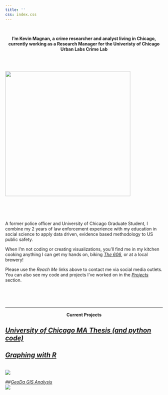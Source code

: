 ```yaml
---
title: ''
css: index.css
---
```


<script>
  (function(i,s,o,g,r,a,m){i['GoogleAnalyticsObject']=r;i[r]=i[r]||function(){
  (i[r].q=i[r].q||[]).push(arguments)},i[r].l=1*new Date();a=s.createElement(o),
  m=s.getElementsByTagName(o)[0];a.async=1;a.src=g;m.parentNode.insertBefore(a,m)
  })(window,document,'script','https://www.google-analytics.com/analytics.js','ga');

  ga('create', 'UA-97380674-1', 'auto');
  ga('send', 'pageview');

</script>

<br>

<center> **I'm Kevin Magnan, a crime researcher and analyst living in Chicago, currently working as a Research Manager for the Univeristy of Chicago Urban Labs Crime Lab**</center>

<br/>

<div class="row">
<div class="col-xs-12 col-sm-5 text-center">
<br/>
<img src="https://raw.githubusercontent.com/kjmagnan1s/kjmagnan1s.github.io/master/images/headshot.jpg" style="width:400px;" />
</div>
<div class="col-xs-12 col-sm-5 text-center">

<br/><br/><br/>

A former police officer and University of Chicago Graduate Student, I combine my 2 years of law enforcement experience with my education in social science to apply data driven, evidence based methodology to US public safety.

When I'm not coding or creating visualizations, you'll find me in my kitchen cooking anything I can get my hands on, biking [*The 606*](https://www.the606.org/visit/maps/map/), or at a local brewery!

Please use the *Reach Me* links above to contact me via social media outlets. You can also see my code and projects 
I've worked on in the [*Projects*](projects.html) section.

</div>
</div>

<br/><br/><br/>

***


<center>**Current Projects**</center> 

## [*University of Chicago MA Thesis (and python code)*](mathesis.html)

## [*Graphing with R*](SSL.html)
<br>
![](images\Comm_area_SSL.jpeg)
<br>

##[*GeoDa GIS Analysis*](geoda.html)
<br>
![](images\hom_r.png)
